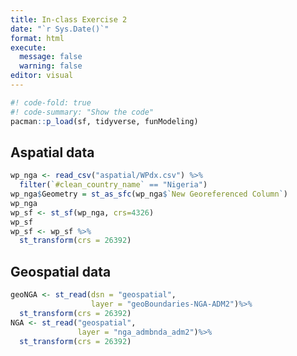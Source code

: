 ```yaml
---
title: In-class Exercise 2
date: "`r Sys.Date()`"
format: html
execute: 
  message: false
  warning: false
editor: visual
---
```


```r
#! code-fold: true
#! code-summary: "Show the code"
pacman::p_load(sf, tidyverse, funModeling)
```

## Aspatial data

```r
wp_nga <- read_csv("aspatial/WPdx.csv") %>%
  filter(`#clean_country_name` == "Nigeria")
wp_nga$Geometry = st_as_sfc(wp_nga$`New Georeferenced Column`)
wp_nga
wp_sf <- st_sf(wp_nga, crs=4326)
wp_sf
wp_sf <- wp_sf %>%
  st_transform(crs = 26392)
```

## Geospatial data

```r
geoNGA <- st_read(dsn = "geospatial", 
                  layer = "geoBoundaries-NGA-ADM2")%>%
  st_transform(crs = 26392)
NGA <- st_read("geospatial",
               layer = "nga_admbnda_adm2")%>%
  st_transform(crs = 26392)
```
